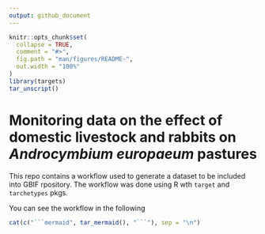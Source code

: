 ```yaml
---
output: github_document
---
```


<!-- README.md is generated from README.Rmd. Please edit that file -->

```r
knitr::opts_chunk$set(
  collapse = TRUE,
  comment = "#>",
  fig.path = "man/figures/README-",
  out.width = "100%"
)
library(targets)
tar_unscript()
```

# Monitoring data on the effect of domestic livestock and rabbits on *Androcymbium europaeum* pastures

This repo contains a workflow used to generate a dataset to be included into GBIF rpository. The workflow was done using R wth `target` and `tarchetypes` pkgs. 

You can see the workflow in the following 


```r
cat(c("```mermaid", tar_mermaid(), "```"), sep = "\n")
```
